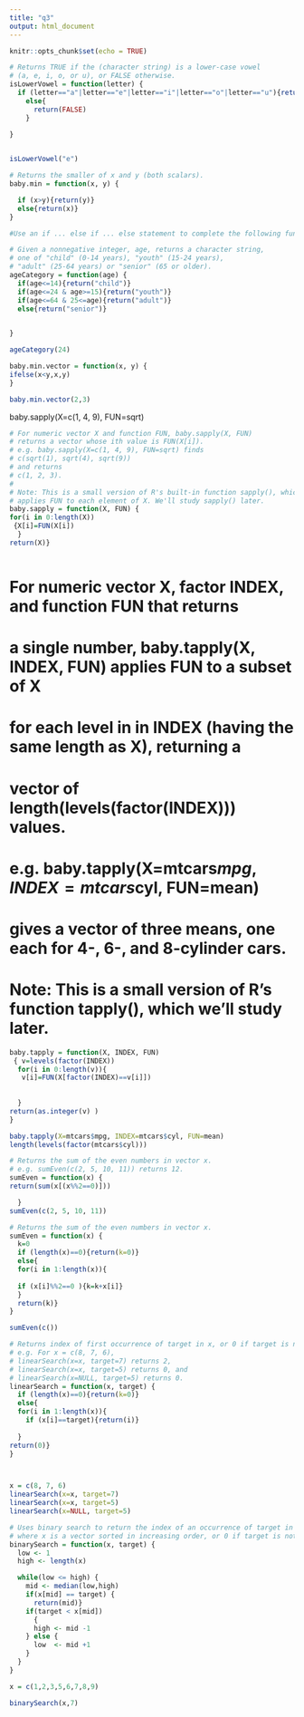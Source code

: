 ---
title: "q3"
output: html_document
---

```{r setup, include=FALSE}
knitr::opts_chunk$set(echo = TRUE)
```


```{r}
# Returns TRUE if the (character string) is a lower-case vowel
# (a, e, i, o, or u), or FALSE otherwise.
isLowerVowel = function(letter) {
  if (letter=="a"|letter=="e"|letter=="i"|letter=="o"|letter=="u"){return(TRUE)}
    else{
      return(FALSE)
    }
    
}


isLowerVowel("e")
```


```{r}

# Returns the smaller of x and y (both scalars).
baby.min = function(x, y) {

  if (x>y){return(y)}
  else{return(x)}
}


```


```{r}

#Use an if ... else if ... else statement to complete the following function:

# Given a nonnegative integer, age, returns a character string,
# one of "child" (0-14 years), "youth" (15-24 years),
# "adult" (25-64 years) or "senior" (65 or older).
ageCategory = function(age) {
  if(age<=14){return("child")}
  if(age<=24 & age>=15){return("youth")}
  if(age<=64 & 25<=age){return("adult")}
  else{return("senior")}
  

}

ageCategory(24)
```


```{r}
baby.min.vector = function(x, y) {
ifelse(x<y,x,y)
}

baby.min.vector(2,3)
```

baby.sapply(X=c(1, 4, 9), FUN=sqrt)



```{r}
# For numeric vector X and function FUN, baby.sapply(X, FUN)
# returns a vector whose ith value is FUN(X[i]).
# e.g. baby.sapply(X=c(1, 4, 9), FUN=sqrt) finds
# c(sqrt(1), sqrt(4), sqrt(9))
# and returns
# c(1, 2, 3).
#
# Note: This is a small version of R's built-in function sapply(), which
# applies FUN to each element of X. We'll study sapply() later.
baby.sapply = function(X, FUN) {
for(i in 0:length(X))
 {X[i]=FUN(X[i])
  }
return(X)}



```



# For numeric vector X, factor INDEX, and function FUN that returns
# a single number, baby.tapply(X, INDEX, FUN) applies FUN to a subset of X
# for each level in in INDEX (having the same length as X), returning a
# vector of length(levels(factor(INDEX))) values.
# e.g. baby.tapply(X=mtcars$mpg, INDEX=mtcars$cyl, FUN=mean)
# gives a vector of three means, one each for 4-, 6-, and 8-cylinder cars.
#
# Note: This is a small version of R's function tapply(), which we'll study later.
```{r}

baby.tapply = function(X, INDEX, FUN)
 { v=levels(factor(INDEX))
  for(i in 0:length(v)){
   v[i]=FUN(X[factor(INDEX)==v[i]])
    
    
  }
return(as.integer(v) )
}

baby.tapply(X=mtcars$mpg, INDEX=mtcars$cyl, FUN=mean)
length(levels(factor(mtcars$cyl)))
```


```{r}
# Returns the sum of the even numbers in vector x.
# e.g. sumEven(c(2, 5, 10, 11)) returns 12.
sumEven = function(x) {
return(sum(x[(x%%2==0)]))

  }
sumEven(c(2, 5, 10, 11))
```


```{r}
# Returns the sum of the even numbers in vector x.
sumEven = function(x) {
  k=0
  if (length(x)==0){return(k=0)}
  else{
  for(i in 1:length(x)){
  
  if (x[i]%%2==0 ){k=k+x[i]}
  }
  return(k)}
}

sumEven(c())
```

```{r}
# Returns index of first occurrence of target in x, or 0 if target is not in x.
# e.g. For x = c(8, 7, 6),
# linearSearch(x=x, target=7) returns 2,
# linearSearch(x=x, target=5) returns 0, and
# linearSearch(x=NULL, target=5) returns 0.
linearSearch = function(x, target) {
  if (length(x)==0){return(k=0)}
  else{
  for(i in 1:length(x)){
    if (x[i]==target){return(i)}
    
  }
return(0)}
}



x = c(8, 7, 6)
linearSearch(x=x, target=7) 
linearSearch(x=x, target=5) 
linearSearch(x=NULL, target=5) 
```




```{r}
# Uses binary search to return the index of an occurrence of target in x,
# where x is a vector sorted in increasing order, or 0 if target is not in x.
binarySearch = function(x, target) {
  low <- 1
  high <- length(x)

  while(low <= high) {
    mid <- median(low,high)
    if(x[mid] == target) {
      return(mid)} 
    if(target < x[mid]) 
      {
      high <- mid -1
    } else {
      low  <- mid +1
    }
  }
}

x = c(1,2,3,5,6,7,8,9)

binarySearch(x,7)
```
















